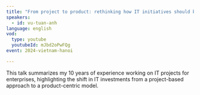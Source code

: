 ```yaml
---
title: "From project to product: rethinking how IT initiatives should be funded."
speakers:
  - id: vu-tuan-anh
language: english
vod:
  type: youtube
  youtubeId: mJbd2oPwFQg
event: 2024-vietnam-hanoi

---
```

This talk summarizes my 10 years of experience working on IT projects for enterprises, highlighting the shift in IT investments from a project-based approach to a product-centric model.
